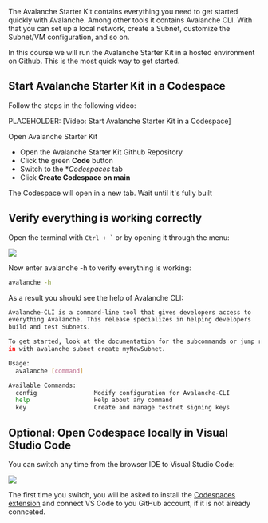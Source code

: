 
The Avalanche Starter Kit contains everything you need to get started quickly with Avalanche. Among other tools it contains Avalanche CLI. With that you can set up a local network, create a Subnet, customize the Subnet/VM configuration, and so on. 

In this course we will run the Avalanche Starter Kit in a hosted environment on Github. This is the most quick way to get started.

## Start Avalanche Starter Kit in a Codespace

Follow the steps in the following video:

PLACEHOLDER: [Video: Start Avalanche Starter Kit in a Codespace]


<Link
    href="https://github.com/ava-labs/avalanche-starter-kit"
    className={cn(
    buttonVariants({ variant: 'default', className: 'mt-4' }),
    )}
>Open Avalanche Starter Kit</Link>

- Open the Avalanche Starter Kit Github Repository
- Click the green **Code** button
- Switch to the **Codespaces* tab
- Click **Create Codespace on main**

The Codespace will open in a new tab. Wait until it's fully built

## Verify everything is working correctly

Open the terminal with `` Ctrl + ` `` or by opening it through the menu:

![](/common-images/avalanche-starter-kit/new-terminal.png)

Now enter avalanche -h to verify everything is working:

```bash
avalanche -h
```

As a result you should see the help of Avalanche CLI:

```bash
Avalanche-CLI is a command-line tool that gives developers access to
everything Avalanche. This release specializes in helping developers
build and test Subnets.

To get started, look at the documentation for the subcommands or jump right
in with avalanche subnet create myNewSubnet.

Usage:
  avalanche [command]

Available Commands:
  config                Modify configuration for Avalanche-CLI
  help                  Help about any command
  key                   Create and manage testnet signing keys
```

## Optional: Open Codespace locally in Visual Studio Code

You can switch any time from the browser IDE to Visual Studio Code:

![](/course-images/codespaces/open-locally.png)

The first time you switch, you will be asked to install the [Codespaces extension](https://marketplace.visualstudio.com/items?itemName=GitHub.codespaces) and connect VS Code to you GitHub account, if it is not already connceted.